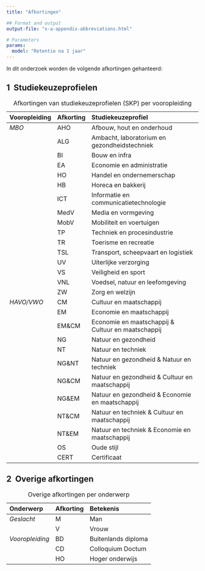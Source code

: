 ```yaml
---
title: "Afkortingen"

## Format and output
output-file: "x-a-appendix-abbreviations.html"

# Parameters
params:
  model: "Retentie na 1 jaar"
---
```


In dit onderzoek worden de volgende afkortingen gehanteerd:

## 1  Studiekeuzeprofielen {.unnumbered}

| **Vooropleiding** | **Afkorting** | **Studiekeuzeprofiel** |
|:---|:---|:---|
| *MBO* | AHO | Afbouw, hout en onderhoud |
|  | ALG | Ambacht, laboratorium en gezondheidstechniek |
|  | BI | Bouw en infra |
|  | EA | Economie en administratie |
|  | HO | Handel en ondernemerschap |
|  | HB | Horeca en bakkerij |
|  | ICT | Informatie en communicatietechnologie |
|  | MedV | Media en vormgeving |
|  | MobV | Mobiliteit en voertuigen |
|  | TP | Techniek en procesindustrie |
|  | TR | Toerisme en recreatie |
|  | TSL | Transport, scheepvaart en logistiek |
|  | UV | Uiterlijke verzorging |
|  | VS | Veiligheid en sport |
|  | VNL | Voedsel, natuur en leefomgeving |
|  | ZW | Zorg en welzijn |
| *HAVO/VWO* | CM | Cultuur en maatschappij |
|  | EM | Economie en maatschappij |
|  | EM&CM | Economie en maatschappij & Cultuur en maatschappij |
|  | NG | Natuur en gezondheid |
|  | NT | Natuur en techniek |
|  | NG&NT | Natuur en gezondheid & Natuur en techniek |
|  | NG&CM | Natuur en gezondheid & Cultuur en maatschappij |
|  | NG&EM | Natuur en gezondheid & Economie en maatschappij |
|  | NT&CM | Natuur en techniek & Cultuur en maatschappij |
|  | NT&EM | Natuur en techniek & Economie en maatschappij |
|  | OS | Oude stijl |
|  | CERT | Certificaat |

: Afkortingen van studiekeuzeprofielen (SKP) per vooropleiding

## 2  Overige afkortingen {.unnumbered}

| **Onderwerp**   | **Afkorting** | **Betekenis**       |
|:----------------|:--------------|:--------------------|
| *Geslacht*      | M             | Man                 |
|                 | V             | Vrouw               |
| *Vooropleiding* | BD            | Buitenlands diploma |
|                 | CD            | Colloquium Doctum   |
|                 | HO            | Hoger onderwijs     |

: Overige afkortingen per onderwerp
